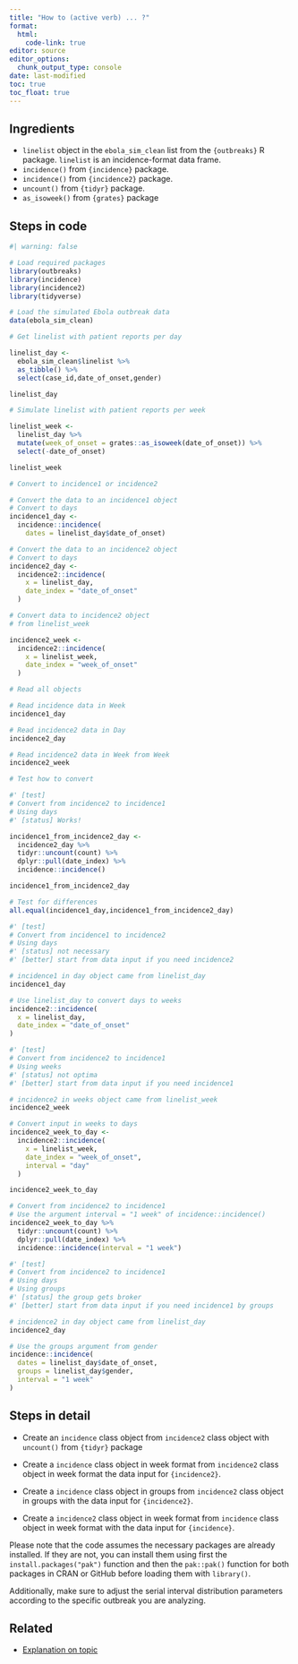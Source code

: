 ```yaml
---
title: "How to (active verb) ... ?"
format: 
  html:
    code-link: true
editor: source
editor_options: 
  chunk_output_type: console
date: last-modified
toc: true
toc_float: true
---
```


## Ingredients

- `linelist` object in the `ebola_sim_clean` list from the `{outbreaks}` R package. `linelist` is an incidence-format data frame.
- `incidence()` from `{incidence}` package.
- `incidence()` from `{incidence2}` package.
- `uncount()` from `{tidyr}` package.
- `as_isoweek()` from `{grates}` package

## Steps in code

```r
#| warning: false

# Load required packages
library(outbreaks)
library(incidence)
library(incidence2)
library(tidyverse)

# Load the simulated Ebola outbreak data
data(ebola_sim_clean)

# Get linelist with patient reports per day

linelist_day <- 
  ebola_sim_clean$linelist %>% 
  as_tibble() %>% 
  select(case_id,date_of_onset,gender)

linelist_day

# Simulate linelist with patient reports per week

linelist_week <- 
  linelist_day %>% 
  mutate(week_of_onset = grates::as_isoweek(date_of_onset)) %>% 
  select(-date_of_onset)

linelist_week

# Convert to incidence1 or incidence2

# Convert the data to an incidence1 object
# Convert to days
incidence1_day <- 
  incidence::incidence(
    dates = linelist_day$date_of_onset)

# Convert the data to an incidence2 object
# Convert to days
incidence2_day <- 
  incidence2::incidence(
    x = linelist_day, 
    date_index = "date_of_onset"
  )

# Convert data to incidence2 object
# from linelist_week

incidence2_week <- 
  incidence2::incidence(
    x = linelist_week,
    date_index = "week_of_onset"
  )

# Read all objects

# Read incidence data in Week
incidence1_day

# Read incidence2 data in Day
incidence2_day

# Read incidence2 data in Week from Week
incidence2_week

# Test how to convert

#' [test]
# Convert from incidence2 to incidence1
# Using days
#' [status] Works!

incidence1_from_incidence2_day <- 
  incidence2_day %>% 
  tidyr::uncount(count) %>% 
  dplyr::pull(date_index) %>% 
  incidence::incidence()

incidence1_from_incidence2_day

# Test for differences
all.equal(incidence1_day,incidence1_from_incidence2_day)

#' [test]
# Convert from incidence1 to incidence2
# Using days
#' [status] not necessary
#' [better] start from data input if you need incidence2

# incidence1 in day object came from linelist_day
incidence1_day

# Use linelist_day to convert days to weeks
incidence2::incidence(
  x = linelist_day,
  date_index = "date_of_onset"
)

#' [test]
# Convert from incidence2 to incidence1
# Using weeks
#' [status] not optima
#' [better] start from data input if you need incidence1

# incidence2 in weeks object came from linelist_week
incidence2_week

# Convert input in weeks to days
incidence2_week_to_day <- 
  incidence2::incidence(
    x = linelist_week,
    date_index = "week_of_onset",
    interval = "day"
  )

incidence2_week_to_day

# Convert from incidence2 to incidence1
# Use the argument interval = "1 week" of incidence::incidence()
incidence2_week_to_day %>% 
  tidyr::uncount(count) %>% 
  dplyr::pull(date_index) %>% 
  incidence::incidence(interval = "1 week")

#' [test]
# Convert from incidence2 to incidence1
# Using days
# Using groups
#' [status] the group gets broker
#' [better] start from data input if you need incidence1 by groups

# incidence2 in day object came from linelist_day 
incidence2_day

# Use the groups argument from gender
incidence::incidence(
  dates = linelist_day$date_of_onset,
  groups = linelist_day$gender,
  interval = "1 week"
)
```

## Steps in detail

<!-- reduce length of strings with a large language model like chatgpt -->

- Create an `incidence` class object from `incidence2` class object with `uncount()` from `{tidyr}` package

- Create a `incidence` class object in week format from `incidence2` class object in week format the data input for `{incidence2}`.

- Create a `incidence` class object in groups from `incidence2` class object in groups with the data input for `{incidence2}`.

- Create a `incidence2` class object in week format from `incidence` class object in week format with the data input for `{incidence}`.

<!-- must: keep to warn users on how to install packages -->

Please note that the code assumes the necessary packages are already installed. If they are not, you can install them using first the `install.packages("pak")` function and then the `pak::pak()` function for both packages in CRAN or GitHub before loading them with `library()`. 

<!-- optional: erase if no assumed distribution is needed -->

Additionally, make sure to adjust the serial interval distribution parameters according to the specific outbreak you are analyzing.

## Related

- [Explanation on topic](link)
